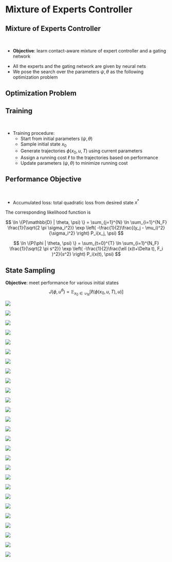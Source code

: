 # Mixture of Experts Controller

## Mixture of Experts Controller

<br/>

:::{.fragment fragment-index=0}
* **Objective**: learn contact-aware mixture of expert controller and a gating network 
:::

:::{.fragment fragment-index=1}
* All the experts and the gating network are given by neural nets
* We pose the search over the parameters $\psi, \theta$ as the following optimization problem

:::{.callout-tip icon="false"}
## Optimization Problem
\begin{align*}
    \begin{aligned}
        \underset{\psi, \theta}{\textrm{minimize}} 
        & & & \int_0^T \ell (x(t),u) \dd t , \\%
        \textrm{subject to}
        & & & M(q) \dd \dot{q} + h(x; \psi, \theta)\dd t - \dd R  = 0,\\%
        & & & u = \{F_i(x; \theta_i) \; | \; i  \sim \text{Categorical} (\mathbf{P}(x| \psi)) \}.
    \end{aligned}
\end{align*}
:::
:::

## Training 

<br/>

::: {.incremental}
* Training procedure:
  + Start from initial parameters $(\psi, \theta)$
  + Sample initial state $x_0$
  + Generate trajectories $\phi(x_0, u, T)$ using current parameters
  \begin{gather*}
    i  \sim \text{Categorical} (\mathbf{P}(x| \psi)) \\
    u(x; \psi, \theta) = F_i(x; \theta_i) \\
    M(q) \dd \dot{q} + h(x; \psi, \theta) \dd t - \dd R  = 0 \text{ (Moreau's time stepping)}
  \end{gather*}
  + Assign a running cost $\ell$ to the trajectories based on performance
  + Update parameters $(\psi, \theta)$ to minimize running cost
:::

## Performance Objective

<br/>

\begin{align*}
    \begin{aligned}
        \underset{\psi, \theta}{\textrm{minimize}} 
        & & & \int_0^T \ell (x(t),u) \dd t , \\%
        \textrm{subject to}
        & & & M(q) \dd \dot{q} + h(x; \psi, \theta)\dd t - \dd R  = 0,\\%
        & & & u = \{F_i(x; \theta_i) \; | \; i  \sim \text{Categorical} (\mathbf{P}(x| \psi)) \}.
    \end{aligned}
\end{align*}

:::{.fragment fragment-index=0}
* Accumulated loss: total quadratic loss from desired state $x^*$
\begin{gather*}
\ell(x, u) = \frac{1}{2}(x - x^*)^\top \mathcal{Q} (x - x^*) + \frac{1}{2} u^\top \mathcal{R} u \\
\mathcal{Q} \succ 0, \mathcal{R} \succeq 0
\end{gather*}
:::

:::{.fragment fragment-index=1}
The corresponding likelihood function is
:::

:::{.r-stack}

:::{.fragment .fade-in-then-out fragment-index=1}
$$
\ln \{P(\mathbb{D} | \theta, \psi) \} = \sum_{j=1}^{N} \ln \sum_{i=1}^{N_F} \frac{1}{\sqrt{2 \pi \sigma_i^2}} \exp \left( -\frac{1}{2}\frac{(y_j - \mu_i)^2}{\sigma_i^2} \right) P_i(x_j, \psi)
$$
:::

:::{.fragment .fade-in fragment-index=2}
$$
\ln \{P(\phi | \theta, \psi) \} = \sum_{t=0}^{T} \ln \sum_{i=1}^{N_F} \frac{1}{\sqrt{2 \pi s^2}} \exp \left( -\frac{1}{2}\frac{\ell (x(t+\Delta t), F_i )^2}{s^2} \right) P_i(x(t), \psi)
$$

:::
:::

## State Sampling 

**Objective**: meet performance for various initial states
$$
J(\phi, u^\theta) = \mathbb{E}_{x_0 \in \mathcal{D}_N}[ \ell( \phi(x_0, u, T), u) ]
$$

:::: {.r-stack}

![](contents/assets/neuralpbc/033.svg){.fragment}

![](contents/assets/neuralpbc/000.svg)

![](contents/assets/neuralpbc/001.svg){.fragment}

![](contents/assets/neuralpbc/002.svg){.fragment}

![](contents/assets/neuralpbc/003.svg){.fragment}

![](contents/assets/neuralpbc/004.svg){.fragment}

![](contents/assets/neuralpbc/005.svg){.fragment}

![](contents/assets/neuralpbc/006.svg){.fragment}

![](contents/assets/neuralpbc/007.svg){.fragment}

![](contents/assets/neuralpbc/008.svg){.fragment}

![](contents/assets/neuralpbc/009.svg){.fragment}

![](contents/assets/neuralpbc/010.svg){.fragment}

![](contents/assets/neuralpbc/011.svg){.fragment}

![](contents/assets/neuralpbc/012.svg){.fragment}

![](contents/assets/neuralpbc/013.svg){.fragment}

![](contents/assets/neuralpbc/014.svg){.fragment}

![](contents/assets/neuralpbc/015.svg){.fragment}

![](contents/assets/neuralpbc/016.svg){.fragment}

![](contents/assets/neuralpbc/021.svg){.fragment}

![](contents/assets/neuralpbc/022.svg){.fragment}

![](contents/assets/neuralpbc/023.svg){.fragment}

![](contents/assets/neuralpbc/024.svg){.fragment}

![](contents/assets/neuralpbc/025.svg){.fragment}

![](contents/assets/neuralpbc/026.svg){.fragment}

![](contents/assets/neuralpbc/027.svg){.fragment}

![](contents/assets/neuralpbc/032.svg){.fragment}

![](contents/assets/neuralpbc/033.svg){.fragment}

::::